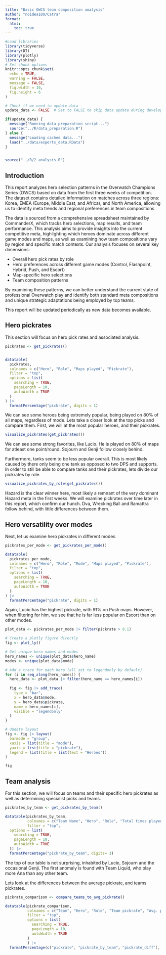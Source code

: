 ```yaml
---
title: "Basic OWCS team composition analysis"
author: "noidea100/Catra"
format:
  html:
    toc: true
---
```


```r
#Load libraries
library(tidyverse)
library(DT)
library(plotly)
library(shiny)
# Set chunk options
knitr::opts_chunk$set(
  echo = TRUE,
  warning = FALSE, 
  message = FALSE,
  fig.width = 10, 
  fig.height = 6
)

# Check if we need to update data
update_data <- FALSE  # Set to FALSE to skip data update during development

if(update_data) {
  message("Running data preparation script...")
  source("../R/data_preparation.R")
} else {
  message("Loading cached data...")
  load("../data/esports_data.RData")
}


source("../R/2_analysis.R")
```

## Introduction

This report analyzes hero selection patterns in the Overwatch Champions Series (OWCS) based on data from the first three weeks of competition. The dataset contains detailed information on matches across three regions: Korea, EMEA (Europe, Middle East, and Africa), and North America, allowing us to identify meta trends and regional preferences in team compositions.

The data is sourced from a comprehensive spreadsheet maintained by CommanderX, which tracks hero selections, map results, and team performance. This analysis aims to provide insights into the current competitive meta, highlighting which heroes dominate across different game modes and maps, as well as examining how team compositions vary by region and specific match contexts.
Our analysis focuses on several key dimensions:

 - Overall hero pick rates by role
 - Hero preferences across different game modes (Control, Flashpoint, Hybrid, Push, and Escort)
 - Map-specific hero selections
 - Team composition patterns

By examining these patterns, we can better understand the current state of professional Overwatch play and identify both standard meta compositions and unique strategic adaptations being employed by top teams.

This report will be updated periodically as new data becomes available. 

## Hero pickrates

This section will focus on hero pick rates and associated analysis. 

```r
pickrates <- get_pickrates()


datatable(
  pickrates,
  colnames = c("Hero", "Role", "Maps played", "Pickrate"),
  filter = "top",
  options = list(
    searching = TRUE,
    pageLength = 10,
    autoWidth = TRUE
  )
) |> 
  formatPercentage("pickrate", digits = 1)
```

We can see some heroes being extremely popular, being played on 80% of all maps, regardless of mode. Lets take a closer look at the top picks and compare them. First, we will at the most popular heroes, and their pickrates.

```r
visualize_pickrates(get_pickrates())
```
 
We can see some strong favorites, like Lucio. He is played on 80% of maps for atleast one point/round. Sojourn and Genji follow closely behind. 

Furthermore, tanks seem to be less popular overall. This is most likely caused by there only being one tank as opposed to two DPS and supports. In order to still be able to compare tanks and their pickrates, lets divide our pickrates by role.

```r
visualize_pickrates_by_role(get_pickrates())
```

Hazard is the clear winner here, most likely a remnant of the very dominant Hazard meta in the first weeks. We will examine pickrates over time later in this report, which confirm our hunch. Dva, Wrecking Ball and Ramattra follow behind, with little differences between them. 

## Hero versatility over modes

Next, let us examine hero pickrates in different modes.

```r
pickrates_per_mode <- get_pickrates_per_mode()

datatable(
  pickrates_per_mode,
  colnames = c("Hero", "Role", "Mode", "Maps played", "Pickrate"),
  filter = "top",
  options = list(
    searching = TRUE,
    pageLength = 10,
    autoWidth = TRUE
  )
) |> 
  formatPercentage("pickrate", digits = 1)
```

Again, Lucio has the highest pickrate, with 91% on Push maps. However, when filtering for him, we see that he is far less popular on Escort than on other modes. 

```r
plot_data <- pickrates_per_mode |> filter(pickrate > 0.1)

# Create a plotly figure directly
fig <- plot_ly()

# Get unique hero names and modes
hero_names <- unique(plot_data$hero_name)
modes <- unique(plot_data$mode)

# Add a trace for each hero (all set to legendonly by default)
for (i in seq_along(hero_names)) {
  hero_data <- plot_data |> filter(hero_name == hero_names[i])
  
  fig <- fig |> add_trace(
    type = "bar",
    x = hero_data$mode,
    y = hero_data$pickrate,
    name = hero_names[i],
    visible = "legendonly"
  )
}

# Update layout
fig <- fig |> layout(
  barmode = "group",
  xaxis = list(title = "mode"),
  yaxis = list(title = "pickrate"),
  legend = list(title = list(text = "Heroes"))
)

fig
```

## Team analysis

For this section, we will focus on teams and their specific hero pickrates as well as determining specialist picks and teams. 

```r
pickrates_by_team <- get_pickrates_by_team()

datatable(pickrates_by_team,
          colnames = c("Team Name", "Hero", "Role", "Total times played", "Pickrate"),
          filter = "top",
  options = list(
    searching = TRUE,
    pageLength = 10,
    autoWidth = TRUE
  )) |> 
  formatPercentage("pickrate_by_team", digits= 1)

```
The top of our table is not surprising, inhabited by Lucio, Sojourn and the occasional Genji. The first anomaly is found with Team Liquid, who play more Ana than any other team.

Lets look at the differences between the average pickrate, and teams pickrates.
```r
pickrate_comparison <- compare_teams_to_avg_pickrate()

datatable(pickrate_comparison,
          colnames = c("Team", "Hero", "Role", "Team pickrate", "Avg. pickrate", "Pickrate difference"),
          filter = "top",
          options = list(
            searching = TRUE,
            pageLength = 10,
            autoWidth = TRUE
          )
          ) |> 
  formatPercentage(c("pickrate", "pickrate_by_team", "pickrate_diff"), digits = 1)

```

